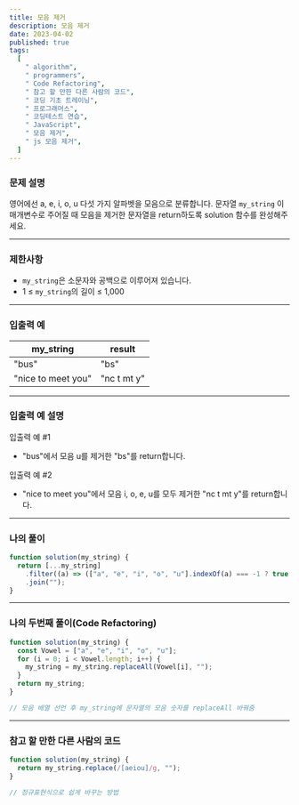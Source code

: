```yaml
---
title: 모음 제거
description: 모음 제거
date: 2023-04-02
published: true
tags:
  [
    " algorithm",
    " programmers",
    " Code Refactoring",
    " 참고 할 만한 다른 사람의 코드",
    " 코딩 기초 트레이닝",
    " 프로그래머스",
    " 코딩테스트 연습",
    " JavaScript",
    " 모음 제거",
    " js 모음 제거",
  ]
---
```


### 문제 설명

영어에선 a, e, i, o, u 다섯 가지 알파벳을 모음으로 분류합니다. 문자열 `my_string`
이 매개변수로 주어질 때 모음을 제거한 문자열을 return하도록 solution 함수를 완성해주세요.

---

### 제한사항

- `my_string`은 소문자와 공백으로 이루어져 있습니다.
- 1 ≤ `my_string`의 길이 ≤ 1,000

---

### 입출력 예

| my_string          | result      |
| ------------------ | ----------- |
| "bus"              | "bs"        |
| "nice to meet you" | "nc t mt y" |

---

### 입출력 예 설명

입출력 예 #1

- "bus"에서 모음 u를 제거한 "bs"를 return합니다.

입출력 예 #2

- "nice to meet you"에서 모음 i, o, e, u를 모두 제거한 "nc t mt y"를 return합니다.

---

### 나의 풀이

```jsx
function solution(my_string) {
  return [...my_string]
    .filter((a) => (["a", "e", "i", "o", "u"].indexOf(a) === -1 ? true : false))
    .join("");
}
```

---

### 나의 두번째 풀이(Code Refactoring)

```jsx
function solution(my_string) {
  const Vowel = ["a", "e", "i", "o", "u"];
  for (i = 0; i < Vowel.length; i++) {
    my_string = my_string.replaceAll(Vowel[i], "");
  }
  return my_string;
}

// 모음 배열 선언 후 my_string에 문자열의 모음 숫자를 replaceAll 바꿔줌
```

---

### 참고 할 만한 다른 사람의 코드

```jsx
function solution(my_string) {
  return my_string.replace(/[aeiou]/g, "");
}

// 정규표현식으로 쉽게 바꾸는 방법
```
